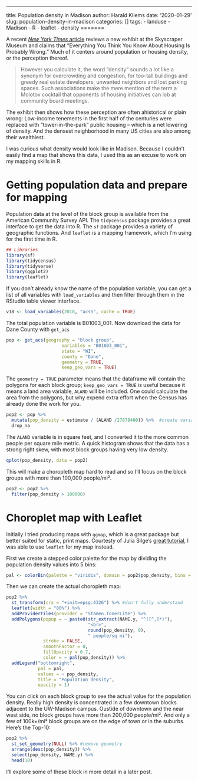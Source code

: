 ---
title: Population density in Madison
author: Harald Kliems
date: '2020-01-29'
slug: population-density-in-madison
categories: []
tags:
  - landuse
  - Madison
  - R
  - leaflet
  - density
=======


A recent [*New York Times* article](https://www.nytimes.com/2020/01/28/arts/density-housing-skyscraper-museum.html) reviews a new exhibit at the Skyscraper Museum and claims that "Everything You Think You Know About Housing Is Probably Wrong." Much of it centers around population or housing density, or the perception thereof. 

> However you calculate it, the word “density” sounds a lot like a synonym for overcrowding and congestion, for too-tall buildings and greedy real estate developers, unwanted neighbors and lost parking spaces. Such associations make the mere mention of the term a Molotov cocktail that opponents of housing initiatives can lob at community board meetings.

The exhibit then shows how these perception are often ahistorical or plain wrong: Low-income tenements in the first half of the centuries were replaced with "tower-in-the-park" public housing -- which is a net lowering of density. And the densest neighborhood in many US cities are also among their wealthiest.  

I was curious what density would look like in Madison. Because I couldn't easily find a map that shows this data, I used this as an excuse to work on my mapping skills in R.

# Getting population data and prepare for mapping
Population data at the level of the block group is available from the American Community Survey API. The `tidycensus` package provides a great interface to get the data into R. The `sf` package provides a variety of geographic functions. And `leaflet` is a mapping framework, which I'm using for the first time in R.

```r
## Libraries
library(sf)
library(tidycensus)
library(tidyverse)
library(ggplot2)
library(leaflet)
```

If you don't already know the name of the population variable, you can get a list of all variables with `load_variables` and then filter  through them in the RStudio table viewer interface.  


```r
v18 <- load_variables(2018, "acs5", cache = TRUE)
```

The total population variable is B01003_001. Now download the data for Dane County with `get_acs`

```r
pop <- get_acs(geography = "block group", 
                     variables = "B01003_001", 
                     state = "WI",
                     county = "Dane",
                     geometry = TRUE,
                     keep_geo_vars = TRUE) 
```

The `geometry = TRUE` parameter means that the dataframe will contain the polygons for each block group; `keep_geo_vars = TRUE` is useful because it means a land area variable, `ALAND` will be included. One could calculate the area from the polygons, but why expend extra effort when the Census has already done the work for you.

```r
pop2 <- pop %>% 
  mutate(pop_density = estimate / (ALAND /27878400)) %>%  #create variable for population density
  drop_na
```
The `ALAND` variable is in square feet, and I converted it to the more common people per square mile metric. A quick histogram shows that the data has a strong right skew, with most block groups having very low density.

```r
qplot(pop_density, data = pop2)

```

This will make a choropleth map hard to read and so I'll focus on the block groups with more than 100,000 people/mi².

```r
pop2 <- pop2 %>%
  filter(pop_density > 100000)
```

# Choroplet map with Leaflet

Initially I tried producing maps with `ggmap`, which is a great package but better suited for static, print maps. Courtesty of Julia Silge's [great tutorial](https://juliasilge.com/blog/using-tidycensus/), I was able to use `leaflet` for my map instead. 

First we create a stepped color palette for the map by dividing the population density values into 5 bins:

```r
pal <- colorBin(palette = "viridis", domain = pop2$pop_density, bins = 5)
```

Then we can create the actual choropleth map:
```r

pop2 %>%
  st_transform(crs = "+init=epsg:4326") %>% #don't fully understand
  leaflet(width = "80%") %>%
  addProviderTiles(provider = "Stamen.TonerLite") %>%
  addPolygons(popup = ~ paste0(str_extract(NAME.y, "^([^,]*)"),
                               "<br>",
                               round(pop_density, 0),
                               " people/sq mi"),
              stroke = FALSE,
              smoothFactor = 0,
              fillOpacity = 0.7,
              color = ~ pal(pop_density)) %>%
  addLegend("bottomright", 
            pal = pal, 
            values = ~ pop_density,
            title = "Population density",
            opacity = 1)
```

You can click on each block group to see the actual value for the population density. Really high density is concentrated in a few downtown blocks adjacent to the UW-Madison campus. Oustide of downtown and the near west side, no block groups have more than 200,000 people/mi². And only a few of 100k+/mi² block groups are on the edge of town or in the suburbs. Here's the Top-10:

```r
pop2 %>% 
  st_set_geometry(NULL) %>% #remove geometry
  arrange(desc(pop_density)) %>% 
  select(pop_density, NAME.y) %>% 
  head(10)
```

I'll explore some of these block in more detail in a later post.
